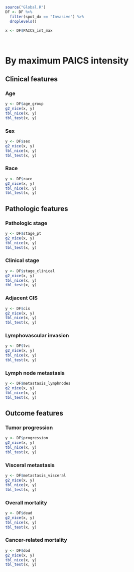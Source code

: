 ```{r Global, echo=FALSE, warning=FALSE, message=FALSE}
source("Global.R")
DF <- DF %>% 
  filter(spot_dx == "Invasive") %>% 
  droplevels()

x <- DF$PAICS_int_max

```

\   

# By maximum PAICS intensity {.tabset .tabset-pills .tabset-fade}
## Clinical features {.tabset .tabset-pills .tabset-fade}
### Age
```{r age_group.marker}
y <- DF$age_group
g2_nice(x, y)
tbl_nice(x, y)
tbl_test(x, y)
```

### Sex
```{r sex.marker}
y <- DF$sex
g2_nice(x, y)
tbl_nice(x, y)
tbl_test(x, y)
```

### Race
```{r race.marker}
y <- DF$race
g2_nice(x, y)
tbl_nice(x, y)
tbl_test(x, y)
```

## Pathologic features {.tabset .tabset-pills .tabset-fade}
### Pathologic stage
```{r stage_pt.marker}
y <- DF$stage_pt
g2_nice(x, y)
tbl_nice(x, y)
tbl_test(x, y)
```

### Clinical stage
```{r stage_clinical.marker}
y <- DF$stage_clinical
g2_nice(x, y)
tbl_nice(x, y)
tbl_test(x, y)
```

### Adjacent CIS
```{r cis.marker}
y <- DF$cis
g2_nice(x, y)
tbl_nice(x, y)
tbl_test(x, y)
```

### Lymphovascular invasion
```{r lvi.marker}
y <- DF$lvi
g2_nice(x, y)
tbl_nice(x, y)
tbl_test(x, y)
```

### Lymph node metastasis
```{r metastasis_lymphnodes.marker}
y <- DF$metastasis_lymphnodes
g2_nice(x, y)
tbl_nice(x, y)
tbl_test(x, y)
```

## Outcome features {.tabset .tabset-pills .tabset-fade}
### Tumor progression
```{r progression.marker}
y <- DF$progression
g2_nice(x, y)
tbl_nice(x, y)
tbl_test(x, y)
```

### Visceral metastasis
```{r metastasis_visceral.marker}
y <- DF$metastasis_visceral
g2_nice(x, y)
tbl_nice(x, y)
tbl_test(x, y)
```

### Overall mortality
```{r dead.marker}
y <- DF$dead
g2_nice(x, y)
tbl_nice(x, y)
tbl_test(x, y)
```

### Cancer-related mortality
```{r dod.marker}
y <- DF$dod
g2_nice(x, y)
tbl_nice(x, y)
tbl_test(x, y)
```
